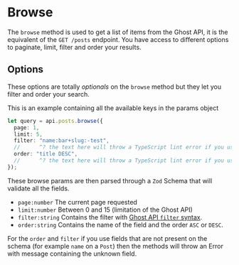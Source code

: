 # Browse

The `browse` method is used to get a list of items from the Ghost API, it is the equivalent of the `GET /posts` endpoint. You have access to different options to paginate, limit, filter and order your results.

## Options

These options are totally _optionals_ on the `browse` method but they let you filter and order your search.

This is an example containing all the available keys in the params object

```typescript
let query = api.posts.browse({
  page: 1,
  limit: 5,
  filter: "name:bar+slug:-test",
  //      ^? the text here will throw a TypeScript lint error if you use unknown fields.
  order: "title DESC",
  //      ^? the text here will throw a TypeScript lint error if you use unknown fields.
});
```

These browse params are then parsed through a `Zod` Schema that will validate all the fields.

- `page:number` The current page requested
- `limit:number` Between 0 and 15 (limitation of the Ghost API)
- `filter:string` Contains the filter with [Ghost API `filter` syntax](https://ghost.org/docs/content-api/#filtering).
- `order:string` Contains the name of the field and the order `ASC` or `DESC`.

For the `order` and `filter` if you use fields that are not present on the schema (for example `name` on a `Post`) then the methods will throw an Error with message containing the unknown field.
